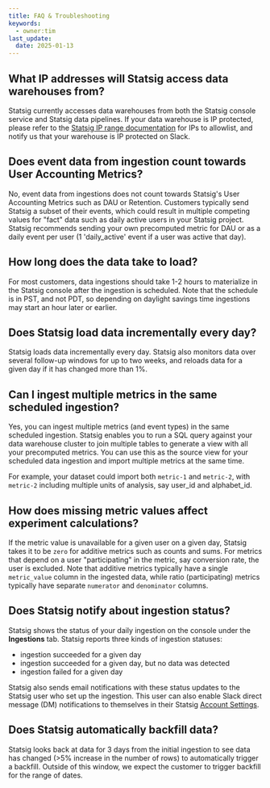 ```yaml
---
title: FAQ & Troubleshooting
keywords:
  - owner:tim
last_update:
  date: 2025-01-13
---
```


## What IP addresses will Statsig access data warehouses from?

Statsig currently accesses data warehouses from both the Statsig console service and Statsig data pipelines. If your data warehouse is IP protected, please refer to the [Statsig IP range documentation](/infrastructure/statsig_ip_ranges) for IPs to allowlist, and notify us that your warehouse is IP protected on Slack.

## Does event data from ingestion count towards User Accounting Metrics?

No, event data from ingestions does not count towards Statsig's User Accounting Metrics such as DAU or Retention. Customers typically send Statsig a subset of their events, which could result in multiple competing values for "fact" data such as daily active users in your Statsig project. Statsig recommends sending your own precomputed metric for DAU or as a daily event per user (1 'daily_active' event if a user was active that day).

## How long does the data take to load?

For most customers, data ingestions should take 1-2 hours to materialize in the Statsig console after the ingestion is scheduled. Note that the schedule is in PST, and not PDT, so depending on daylight savings time ingestions may start an hour later or earlier.

## Does Statsig load data incrementally every day?

Statsig loads data incrementally every day. Statsig also monitors data over several follow-up windows for up to two weeks, and reloads data for a given day if it has changed more than 1%.

## Can I ingest multiple metrics in the same scheduled ingestion?

Yes, you can ingest multiple metrics (and event types) in the same scheduled ingestion. Statsig enables you to run a SQL query against your data warehouse cluster to join multiple tables to generate a view with all your precomputed metrics. You can use this as the source view for your scheduled data ingestion and import multiple metrics at the same time.

For example, your dataset could import both `metric-1` and `metric-2`, with `metric-2` including multiple units of analysis, say user_id and alphabet_id.

## How does missing metric values affect experiment calculations?

If the metric value is unavailable for a given user on a given day, Statsig takes it to be `zero` for additive metrics such as counts and sums. For metrics that depend on a user "participating" in the metric, say conversion rate, the user is excluded. Note that additive metrics typically have a single `metric_value` column in the ingested data, while ratio (participating) metrics typically have separate `numerator` and `denominator` columns.

## Does Statsig notify about ingestion status?

Statsig shows the status of your daily ingestion on the console under the **Ingestions** tab. Statsig reports three kinds of ingestion statuses:

- ingestion succeeded for a given day
- ingestion succeeded for a given day, but no data was detected
- ingestion failed for a given day

Statsig also sends email notifications with these status updates to the Statsig user who set up the ingestion. This user can also enable Slack direct message (DM) notifications to themselves in their Statsig [Account Settings](https://console.statsig.com/account_notifications).

## Does Statsig automatically backfill data?

Statsig looks back at data for 3 days from the initial ingestion to see data has changed (>5% increase in the number of rows) to automatically trigger a backfill. Outside of this window, we expect the customer to trigger backfill for the range of dates.
